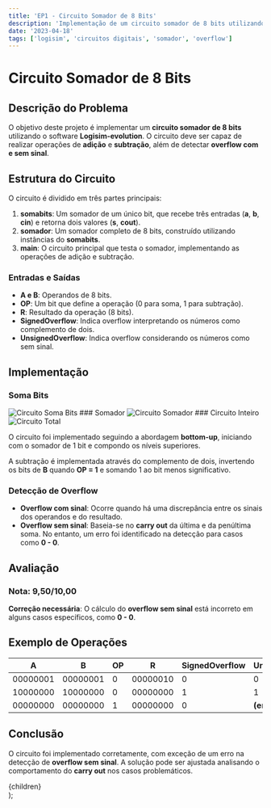 ```yaml
---
title: 'EP1 - Circuito Somador de 8 Bits'
description: 'Implementação de um circuito somador de 8 bits utilizando o Logisim-evolution.'
date: '2023-04-18'
tags: ['logisim', 'circuitos digitais', 'somador', 'overflow']
---
```


# Circuito Somador de 8 Bits

## Descrição do Problema

O objetivo deste projeto é implementar um **circuito somador de 8 bits** utilizando o software **Logisim-evolution**. O circuito deve ser capaz de realizar operações de **adição** e **subtração**, além de detectar **overflow com e sem sinal**.

## Estrutura do Circuito

O circuito é dividido em três partes principais:

1. **somabits**: Um somador de um único bit, que recebe três entradas (**a**, **b**, **cin**) e retorna dois valores (**s**, **cout**).
2. **somador**: Um somador completo de 8 bits, construído utilizando instâncias do **somabits**.
3. **main**: O circuito principal que testa o somador, implementando as operações de adição e subtração.

### Entradas e Saídas

- **A e B**: Operandos de 8 bits.
- **OP**: Um bit que define a operação (0 para soma, 1 para subtração).
- **R**: Resultado da operação (8 bits).
- **SignedOverflow**: Indica overflow interpretando os números como complemento de dois.
- **UnsignedOverflow**: Indica overflow considerando os números como sem sinal.

## Implementação

### Soma Bits
<img src="/ime/MAC0329-Álgebra Booleana e Aplicações no Projeto de Arquitetura de Computadores/EP1/circuit.png" alt="Circuito Soma Bits" />
### Somador
<img src="/ime/MAC0329-Álgebra Booleana e Aplicações no Projeto de Arquitetura de Computadores/EP1/circuit2.png" alt="Circuito Somador" />
### Circuito Inteiro
<img src="/ime/MAC0329-Álgebra Booleana e Aplicações no Projeto de Arquitetura de Computadores/EP1/circuit3.png" alt="Circuito Total" />

O circuito foi implementado seguindo a abordagem **bottom-up**, iniciando com o somador de 1 bit e compondo os níveis superiores.

A subtração é implementada através do complemento de dois, invertendo os bits de **B** quando **OP = 1** e somando 1 ao bit menos significativo.

### Detecção de Overflow

- **Overflow com sinal**: Ocorre quando há uma discrepância entre os sinais dos operandos e do resultado.
- **Overflow sem sinal**: Baseia-se no **carry out** da última e da penúltima soma. No entanto, um erro foi identificado na detecção para casos como **0 - 0**.

## Avaliação

### Nota: 9,50/10,00

**Correção necessária**: O cálculo do **overflow sem sinal** está incorreto em alguns casos específicos, como **0 - 0**.

## Exemplo de Operações

| A       | B       | OP | R       | SignedOverflow | UnsignedOverflow |
|---------|---------|----|---------|----------------|------------------|
| 00000001 | 00000001 | 0  | 00000010 | 0              | 0                |
| 10000000 | 10000000 | 0  | 00000000 | 1              | 1                |
| 00000000 | 00000000 | 1  | 00000000 | 0              | **(erro)**       |

## Conclusão

O circuito foi implementado corretamente, com exceção de um erro na detecção de **overflow sem sinal**. A solução pode ser ajustada analisando o comportamento do **carry out** nos casos problemáticos.

  <article className="prose prose-lg max-w-none">
    {children}
  </article>
);

